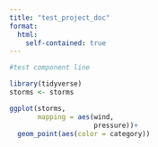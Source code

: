 ```yaml
---
title: "test_project_doc"
format: 
  html:
    self-contained: true
---
```


```r
#test component line
```

```r
library(tidyverse)
storms <- storms
```

```r
ggplot(storms, 
       mapping = aes(wind, 
                     pressure))+
  geom_point(aes(color = category))
```

